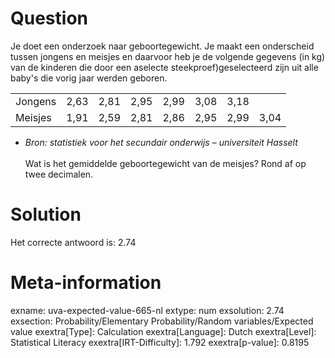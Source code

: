 Question
========

Je doet een onderzoek naar geboortegewicht. Je maakt een onderscheid
tussen jongens en meisjes en daarvoor heb je de volgende gegevens (in
kg) van de kinderen die door een aselecte steekproef)geselecteerd zijn
uit alle baby\'s die vorig jaar werden geboren.

  --------- ------ ------ ------ ------ ------ ------ ------
  Jongens   2,63   2,81   2,95   2,99   3,08   3,18    
  Meisjes   1,91   2,59   2,81   2,86   2,95   2,99   3,04
  --------- ------ ------ ------ ------ ------ ------ ------

* *Bron: statistiek voor het secundair onderwijs -- universiteit Hasselt*\
\
Wat is het gemiddelde geboortegewicht van de meisjes? Rond af op twee
decimalen.


Solution
========

Het correcte antwoord is: 2.74

Meta-information
================
exname: uva-expected-value-665-nl
extype: num
exsolution: 2.74
exsection: Probability/Elementary Probability/Random variables/Expected value
exextra[Type]: Calculation
exextra[Language]: Dutch
exextra[Level]: Statistical Literacy
exextra[IRT-Difficulty]: 1.792
exextra[p-value]: 0.8195
